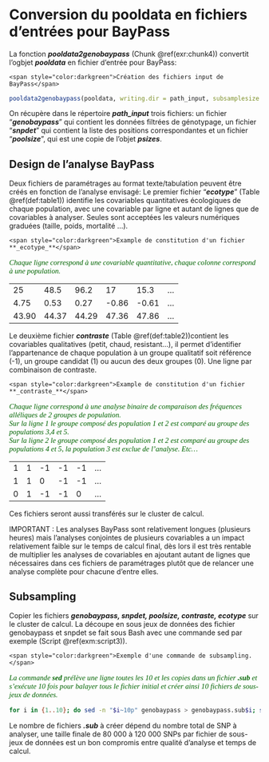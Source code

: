 # Conversion du pooldata en fichiers d'entrées pour BayPass {-}
La fonction **_pooldata2genobaypass_** (Chunk \@ref(exr:chunk4)) convertit l'ogbjet **_pooldata_** en fichier d'entrée pour BayPass:

```exercise
<span style="color:darkgreen">Création des fichiers input de BayPass</span>
```
<p style="font-family: calibri; font-size:11pt; font-style:italic; color:darkgreen">
  
</p>
```r
pooldata2genobaypass(pooldata, writing.dir = path_input, subsamplesize = -1, subsamplingmethod = "thinning")
```
On récupère dans le répertoire **_path_input_** trois fichiers: un fichier "**_genobaypass_**" qui contient les données filtrées de génotypage, un fichier "**_snpdet_**" qui contient la liste des positions correspondantes et un fichier "**_poolsize_**", qui est une copie de l'objet **_psizes_**.

## Design de l’analyse BayPass {-}
Deux fichiers de paramétrages au format texte/tabulation peuvent être créés en fonction de l'analyse envisagé:
Le premier fichier "**_ecotype_**" (Table \@ref(def:table1)) identifie les covariables quantitatives écologiques de chaque population, avec une covariable par ligne et autant de lignes que de covariables à analyser. Seules sont acceptées les valeurs numériques graduées (taille, poids, mortalité ...).

```definition
<span style="color:darkgreen">Example de constitution d'un fichier **_ecotype_**</span>
```
<p style="font-family: calibri; font-size:11pt; font-style:italic; color:darkgreen">
   Chaque ligne correspond à une covariable quantitative, chaque colonne correspond à une population.
</p>

<table>
  <tr>
    <td>25</td>
    <td>48.5</td>
    <td>96.2</td>
    <td>17</td>
    <td>15.3</td>
    <td>...</td>
  </tr>
  <tr>
    <td>4.75</td>
    <td>0.53</td>
    <td>0.27</td>
    <td>-0.86</td>
    <td>-0.61</td>
    <td>...</td>
  </tr>
  <tr>
    <td>43.90</td>
    <td>44.37</td>
    <td>44.29</td>
    <td>47.36</td>
    <td>47.86</td>
    <td>...</td>
  </tr>
</table>

Le deuxième fichier **_contraste_** (Table \@ref(def:table2))contient les covariables qualitatives (petit, chaud, resistant...), il permet d'identifier l’appartenance de chaque population à un groupe qualitatif soit référence (-1), un groupe candidat (1) ou aucun des deux groupes (0). Une ligne par combinaison de contraste.

```definition
<span style="color:darkgreen">Example de constitution d'un fichier **_contraste_**</span>
```
<p style="font-family: calibri; font-size:11pt; font-style:italic; color:darkgreen">
   Chaque ligne correspond à une analyse binaire de comparaison des fréquences alléliques de 2 groupes de population.<br>
   Sur la ligne 1 le groupe composé des population 1 et 2 est comparé au groupe des populations 3,4 et 5.<br>
   Sur la ligne 2 le groupe composé des population 1 et 2 est comparé au groupe des populations 4 et 5, la population 3 est exclue de l'analyse.
   Etc...
</p>

<table>
  <tr>
    <td>1</td>
    <td>1</td>
    <td>-1</td>
    <td>-1</td>
    <td>-1</td>
    <td>...</td>
  </tr>
  <tr>
    <td>1</td>
    <td>1</td>
    <td>0</td>
    <td>-1</td>
    <td>-1</td>
    <td>...</td>
  </tr>
  <tr>
    <td>0</td>
    <td>1</td>
    <td>-1</td>
    <td>-1</td>
    <td>0</td>
    <td>...</td>
  </tr>
</table>

Ces fichiers seront aussi transférés sur le cluster de calcul.

IMPORTANT : Les analyses BayPass sont relativement longues (plusieurs heures) mais l'analyses conjointes de plusieurs covariables a un impact relativement faible sur le temps de calcul final, dès lors il est très rentable de multiplier les analyses de covariables en ajoutant autant de lignes que nécessaires dans ces fichiers de paramétrages plutôt que de relancer une analyse complète pour chacune d’entre elles. 

## Subsampling {-}
Copier les fichiers **_genobaypass, snpdet, poolsize, contraste, ecotype_** sur le cluster de calcul.
La découpe en sous jeux de données des fichier genobaypass et snpdet se fait sous Bash avec une commande sed par exemple (Script \@ref(exm:script3)).

```example
<span style="color:darkgreen">Exemple d'une commande de subsampling.</span>
```
<p style="font-family: calibri; font-size:11pt; font-style:italic; color:darkgreen">
   La commande **_sed_** prélève une ligne toutes les 10 et les copies dans un fichier **_.sub_** et s'exécute 10 fois pour balayer tous le fichier initial et créer ainsi 10 fichiers de sous-jeux de données.
</p>
```bash
for i in {1..10}; do sed -n "$i~10p" genobaypass > genobaypass.sub$i; sed -n "$i~10p" snpdet > snpdet.sub$i; done
```
Le nombre de fichiers **_.sub_** à créer dépend du nombre total de SNP à analyser, une taille finale de 80 000 à 120 000 SNPs par fichier de sous-jeux de données est un bon compromis entre qualité d'analyse et temps de calcul.